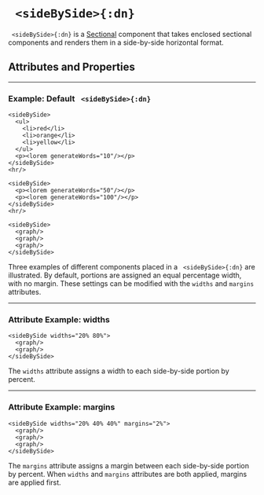 


# ` <sideBySide>{:dn}`


` <sideBySide>{:dn}` is a [Sectional](../document_structure/essentialConcepts/#componentTypes) 
component that takes enclosed sectional components and renders them in a side-by-side horizontal format.

## Attributes and Properties 
 <AttrDisplay name='sideBySide'/> 
 <PropDisplay name='sideBySide'/>


---

### Example: Default ` <sideBySide>{:dn}`


```doenet-example
<sideBySide> 
  <ul>
    <li>red</li>
    <li>orange</li>
    <li>yellow</li>
  </ul>
  <p><lorem generateWords="10"/></p>
</sideBySide>
<hr/>

<sideBySide> 
  <p><lorem generateWords="50"/></p>
  <p><lorem generateWords="100"/></p>
</sideBySide>
<hr/>

<sideBySide> 
  <graph/>
  <graph/>
  <graph/>
</sideBySide>
```



Three examples of different components placed in a ` <sideBySide>{:dn}` are illustrated. By default, portions are assigned an equal percentage width, with no margin. These settings can be modified with the `widths` and `margins` attributes.



---

### Attribute Example: widths


```doenet-example
<sideBySide widths="20% 80%">
  <graph/>
  <graph/>
</sideBySide>
```



The `widths` attribute assigns a width to each side-by-side portion by percent.



---

### Attribute Example: margins


```doenet-example
<sideBySide widths="20% 40% 40%" margins="2%">
  <graph/>
  <graph/>
  <graph/>
</sideBySide>      
```



The `margins` attribute assigns a margin between each side-by-side portion by 
percent. When `widths` and `margins` attributes are both applied, margins are applied first.




